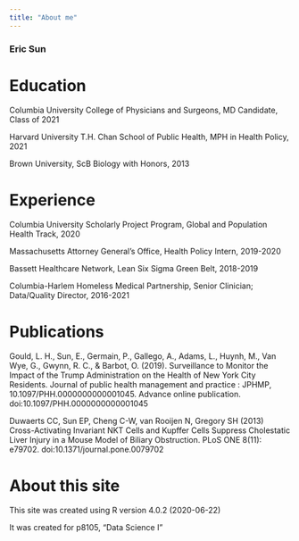 ```yaml
---
title: "About me"
---
```


### Eric Sun

# Education
Columbia University College of Physicians and Surgeons, MD Candidate, Class of 2021

Harvard University T.H. Chan School of Public Health, MPH in Health Policy, 2021

Brown University, ScB Biology with Honors, 2013


# Experience
Columbia University Scholarly Project Program, Global and Population Health Track, 2020

Massachusetts Attorney General’s Office, Health Policy Intern, 2019-2020

Bassett Healthcare Network, Lean Six Sigma Green Belt, 2018-2019

Columbia-Harlem Homeless Medical Partnership, Senior Clinician; Data/Quality Director, 2016-2021

# Publications
Gould, L. H., Sun, E., Germain, P., Gallego, A., Adams, L., Huynh, M., Van Wye, G., Gwynn, R. C., & Barbot, O. (2019). Surveillance to Monitor the Impact of the Trump Administration on the Health of New York City Residents. Journal of public health management and practice : JPHMP, 10.1097/PHH.0000000000001045. Advance online publication. doi:10.1097/PHH.0000000000001045

Duwaerts CC, Sun EP, Cheng C-W, van Rooijen N, Gregory SH (2013) Cross-Activating Invariant NKT Cells and Kupffer Cells Suppress Cholestatic Liver Injury in a Mouse Model of Biliary Obstruction. PLoS ONE 8(11): e79702. doi:10.1371/journal.pone.0079702

# About this site

This site was created using R version 4.0.2 (2020-06-22)

It was created for p8105, "Data Science I"